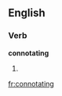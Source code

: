 
==English==

===Verb===
'''connotating'''

# {{present participle of|[[connotate]]}}

[[fr:connotating]]